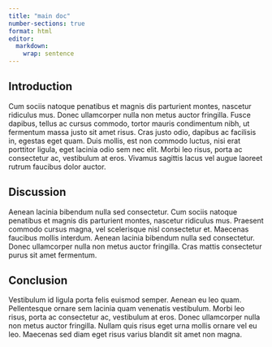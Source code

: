 ```yaml
---
title: "main doc"
number-sections: true
format: html
editor:
  markdown:
    wrap: sentence
---
```


## Introduction

Cum sociis natoque penatibus et magnis dis parturient montes, nascetur ridiculus mus. Donec ullamcorper nulla non metus auctor fringilla. Fusce dapibus, tellus ac cursus commodo, tortor mauris condimentum nibh, ut fermentum massa justo sit amet risus. Cras justo odio, dapibus ac facilisis in, egestas eget quam. Duis mollis, est non commodo luctus, nisi erat porttitor ligula, eget lacinia odio sem nec elit. Morbi leo risus, porta ac consectetur ac, vestibulum at eros. Vivamus sagittis lacus vel augue laoreet rutrum faucibus dolor auctor.

## Discussion 

Aenean lacinia bibendum nulla sed consectetur. Cum sociis natoque penatibus et magnis dis parturient montes, nascetur ridiculus mus. Praesent commodo cursus magna, vel scelerisque nisl consectetur et. Maecenas faucibus mollis interdum. Aenean lacinia bibendum nulla sed consectetur. Donec ullamcorper nulla non metus auctor fringilla. Cras mattis consectetur purus sit amet fermentum.

## Conclusion

Vestibulum id ligula porta felis euismod semper. Aenean eu leo quam. Pellentesque ornare sem lacinia quam venenatis vestibulum. Morbi leo risus, porta ac consectetur ac, vestibulum at eros. Donec ullamcorper nulla non metus auctor fringilla. Nullam quis risus eget urna mollis ornare vel eu leo. Maecenas sed diam eget risus varius blandit sit amet non magna.


